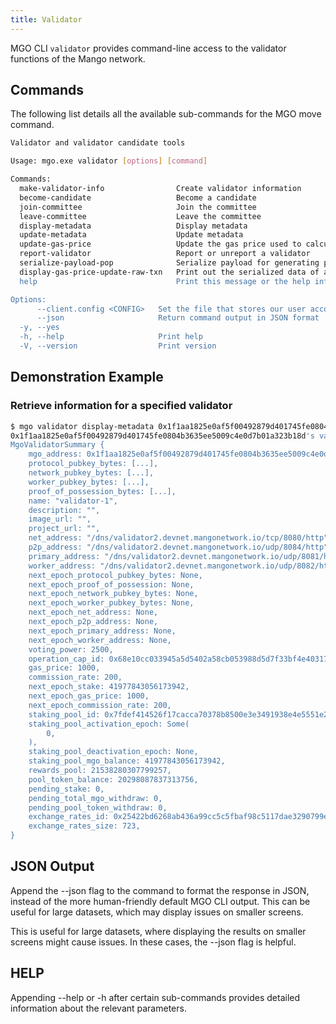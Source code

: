 ```yaml
---
title: Validator
---
```


MGO CLI `validator` provides command-line access to the validator functions of the Mango network.

## Commands

The following list details all the available sub-commands for the MGO move command.

```bash
Validator and validator candidate tools

Usage: mgo.exe validator [options] [command]

Commands:
  make-validator-info                Create validator information
  become-candidate                   Become a candidate
  join-committee                     Join the committee
  leave-committee                    Leave the committee
  display-metadata                   Display metadata
  update-metadata                    Update metadata
  update-gas-price                   Update the gas price used to calculate the reference gas price
  report-validator                   Report or unreport a validator
  serialize-payload-pop              Serialize payload for generating proof of possession. Useful for offline processing of a payload for Authority protocol key pair signing
  display-gas-price-update-raw-txn   Print out the serialized data of a transaction setting the validator's gas price quote
  help                               Print this message or the help information of a given sub-command

Options:
      --client.config <CONFIG>   Set the file that stores our user account state (if missing, an empty file will be created)
      --json                     Return command output in JSON format
  -y, --yes
  -h, --help                     Print help
  -V, --version                  Print version
```

## Demonstration Example

### Retrieve information for a specified validator

```bash
$ mgo validator display-metadata 0x1f1aa1825e0af5f00492879d401745fe0804b3635ee5009c4e0d7b01a323b18d
0x1f1aa1825e0af5f00492879d401745fe0804b3635ee5009c4e0d7b01a323b18d's valdiator status: Active
MgoValidatorSummary {
    mgo_address: 0x1f1aa1825e0af5f00492879d401745fe0804b3635ee5009c4e0d7b01a323b18d,
    protocol_pubkey_bytes: [...],
    network_pubkey_bytes: [...],
    worker_pubkey_bytes: [...],
    proof_of_possession_bytes: [...],
    name: "validator-1",
    description: "",
    image_url: "",
    project_url: "",
    net_address: "/dns/validator2.devnet.mangonetwork.io/tcp/8080/http",
    p2p_address: "/dns/validator2.devnet.mangonetwork.io/udp/8084/http",
    primary_address: "/dns/validator2.devnet.mangonetwork.io/udp/8081/http",
    worker_address: "/dns/validator2.devnet.mangonetwork.io/udp/8082/http",
    next_epoch_protocol_pubkey_bytes: None,
    next_epoch_proof_of_possession: None,
    next_epoch_network_pubkey_bytes: None,
    next_epoch_worker_pubkey_bytes: None,
    next_epoch_net_address: None,
    next_epoch_p2p_address: None,
    next_epoch_primary_address: None,
    next_epoch_worker_address: None,
    voting_power: 2500,
    operation_cap_id: 0x68e10cc033945a5d5402a58cb053988d5d7f33bf4e40317ad8b6b91d24a60286,
    gas_price: 1000,
    commission_rate: 200,
    next_epoch_stake: 41977843056173942,
    next_epoch_gas_price: 1000,
    next_epoch_commission_rate: 200,
    staking_pool_id: 0x7fdef414526f17cacca70378b8500e3e3491938e4e5551e24325a2a09469b11d,
    staking_pool_activation_epoch: Some(
        0,
    ),
    staking_pool_deactivation_epoch: None,
    staking_pool_mgo_balance: 41977843056173942,
    rewards_pool: 21538280307799257,
    pool_token_balance: 20298087837313756,
    pending_stake: 0,
    pending_total_mgo_withdraw: 0,
    pending_pool_token_withdraw: 0,
    exchange_rates_id: 0x25422bd6268ab436a99cc5c5fbaf98c5117dae3290799e2c65d77d4f6369b0c2,
    exchange_rates_size: 723,
}

```

## JSON Output

Append the --json flag to the command to format the response in JSON, instead of the more human-friendly default MGO CLI output. This can be useful for large datasets, which may display issues on smaller screens.

This is useful for large datasets, where displaying the results on smaller screens might cause issues. In these cases, the --json flag is helpful.

## HELP

Appending --help or -h after certain sub-commands provides detailed information about the relevant parameters.
